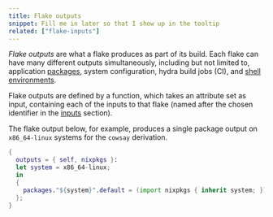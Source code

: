 ```yaml
---
title: Flake outputs
snippet: Fill me in later so that I show up in the tooltip
related: ["flake-inputs"]
---
```


*Flake outputs* are what a flake produces as part of its build.
Each flake can have many different outputs simultaneously, including but not limited to,
application [packages](/concepts/package),
system configuration,
hydra build jobs (CI),
and [shell environments](/concepts/dev-env).

Flake outputs are defined by a function, which takes an attribute set as input,
containing each of the inputs to that flake (named after the chosen identifier in the [inputs](/concepts/flake-inputs) section).

The flake output below, for example, produces a single package output on `x86_64-linux` systems for the `cowsay` derivation.

```nix filename=flake.nix
{
  outputs = { self, nixpkgs }:
  let system = x86_64-linux;
  in
  {
    packages."${system}".default = (import nixpkgs { inherit system; }).cowsay;
  };
}
```
